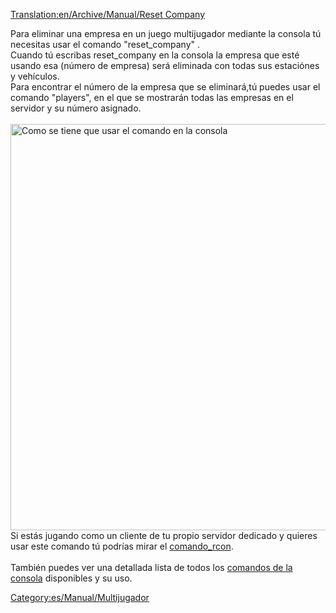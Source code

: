 [[Translation:en/Archive/Manual/Reset Company]]

Para eliminar una empresa en un juego multijugador mediante la consola tú necesitas usar el comando "reset_company" .<br/>
Cuando tú escribas reset_company <company-id> en la consola la empresa que esté usando esa <id>(número de empresa) será eliminada con todas sus estaciónes y vehículos.<br />
Para encontrar el número de la empresa que se eliminará,tú puedes usar el comando "players", en el que se mostrarán todas las empresas en el servidor y su número asignado.<br /><br />
[[File:en/Archive/Manual/Comando reset company OpenTTD.png|thumb|right|650px|Como se tiene que usar el comando en la consola]]
Si estás jugando como un cliente de tu propio servidor dedicado y quieres usar este comando tú podrías mirar el [[en/Manual/Dedicated server|comando_rcon]].<br /><br />
También puedes ver una detallada lista de todos los [[en/Manual/Console Commands|comandos de la consola]] disponibles y su uso.

[[Category:es/Manual/Multijugador]]